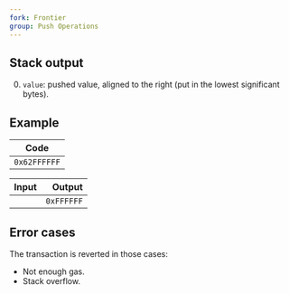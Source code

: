 ```yaml
---
fork: Frontier
group: Push Operations
---
```


## Stack output

0. `value`: pushed value, aligned to the right (put in the lowest significant bytes).

## Example

| Code |
|------|
| `0x62FFFFFF` |

| Input | Output |
|------:|-------:|
| | `0xFFFFFF` |

## Error cases

The transaction is reverted in those cases:
- Not enough gas.
- Stack overflow.
